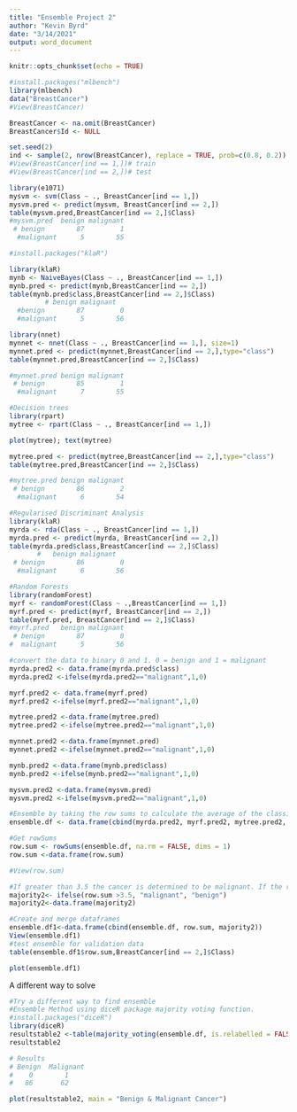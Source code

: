 ---
title: "Ensemble Project 2"
author: "Kevin Byrd"
date: "3/14/2021"
output: word_document
---

```{r setup, include=FALSE}
knitr::opts_chunk$set(echo = TRUE)
```

```{r}
#install.packages("mlbench")
library(mlbench)
data("BreastCancer")
#View(BreastCancer)
```


```{r}
BreastCancer <- na.omit(BreastCancer)
BreastCancer$Id <- NULL
```

```{r}
set.seed(2)
ind <- sample(2, nrow(BreastCancer), replace = TRUE, prob=c(0.8, 0.2))
#View(BreastCancer[ind == 1,])# train
#View(BreastCancer[ind == 2,])# test
```

```{r}
library(e1071)
mysvm <- svm(Class ~ ., BreastCancer[ind == 1,])
mysvm.pred <- predict(mysvm, BreastCancer[ind == 2,])
table(mysvm.pred,BreastCancer[ind == 2,]$Class)
#mysvm.pred  benign malignant
 # benign        87         1
  #malignant      5        55
```


```{r, warning=FALSE, message=FALSE}
#install.packages("klaR")

library(klaR)
mynb <- NaiveBayes(Class ~ ., BreastCancer[ind == 1,])
mynb.pred <- predict(mynb,BreastCancer[ind == 2,])
table(mynb.pred$class,BreastCancer[ind == 2,]$Class)
         # benign malignant
  #benign        87         0
  #malignant      5        56
```


```{r}
library(nnet)
mynnet <- nnet(Class ~ ., BreastCancer[ind == 1,], size=1)
mynnet.pred <- predict(mynnet,BreastCancer[ind == 2,],type="class")
table(mynnet.pred,BreastCancer[ind == 2,]$Class)

#mynnet.pred benign malignant
 # benign        85         1
  #malignant      7        55
```

```{r}
#Decision trees
library(rpart)
mytree <- rpart(Class ~ ., BreastCancer[ind == 1,])

plot(mytree); text(mytree) 

mytree.pred <- predict(mytree,BreastCancer[ind == 2,],type="class")
table(mytree.pred,BreastCancer[ind == 2,]$Class)

#mytree.pred benign malignant
 # benign        86         2
  #malignant      6        54
```







```{r}
#Regularised Discriminant Analysis
library(klaR)
myrda <- rda(Class ~ ., BreastCancer[ind == 1,])
myrda.pred <- predict(myrda, BreastCancer[ind == 2,])
table(myrda.pred$class,BreastCancer[ind == 2,]$Class)
       #   benign malignant
 # benign        86         0
  #malignant      6        56
```


```{r}
#Random Forests
library(randomForest)
myrf <- randomForest(Class ~ .,BreastCancer[ind == 1,])
myrf.pred <- predict(myrf, BreastCancer[ind == 2,])
table(myrf.pred, BreastCancer[ind == 2,]$Class)
#myrf.pred   benign malignant
 # benign        87         0
#  malignant      5        56
```

```{r}
#convert the data to binary 0 and 1. 0 = benign and 1 = malignant
myrda.pred2 <- data.frame(myrda.pred$class)
myrda.pred2 <-ifelse(myrda.pred2=="malignant",1,0)

myrf.pred2 <- data.frame(myrf.pred)
myrf.pred2 <-ifelse(myrf.pred2=="malignant",1,0)

mytree.pred2 <-data.frame(mytree.pred)
mytree.pred2 <-ifelse(mytree.pred2=="malignant",1,0)

mynnet.pred2 <-data.frame(mynnet.pred)
mynnet.pred2 <-ifelse(mynnet.pred2=="malignant",1,0)

mynb.pred2 <-data.frame(mynb.pred$class)
mynb.pred2 <-ifelse(mynb.pred2=="malignant",1,0)

mysvm.pred2 <-data.frame(mysvm.pred)
mysvm.pred2 <-ifelse(mysvm.pred2=="malignant",1,0)

```

```{r}
#Ensemble by taking the row sums to calculate the average of the classification model results to determine if collectively it is either benign or malignant.
ensemble.df <- data.frame(cbind(myrda.pred2, myrf.pred2, mytree.pred2, mynnet.pred2, mynb.pred2, mysvm.pred2))

```


```{r}
#Get rowSums
row.sum <- rowSums(ensemble.df, na.rm = FALSE, dims = 1)
row.sum <-data.frame(row.sum)

#View(row.sum)
```

```{r}
#If greater than 3.5 the cancer is determined to be malignant. If the results are below 3.5 the cancer is considered to be benign.
majority2<- ifelse(row.sum >3.5, "malignant", "benign")
majority2<-data.frame(majority2)


```

```{r}
#Create and merge dataframes
ensemble.df1<-data.frame(cbind(ensemble.df, row.sum, majority2))
View(ensemble.df1)
#test ensemble for validation data
table(ensemble.df1$row.sum,BreastCancer[ind == 2,]$Class)

```
```{r}
plot(ensemble.df1)
```


A different way to solve


```{r}
#Try a different way to find ensemble
#Ensemble Method using diceR package majority voting function.
#install.packages("diceR")
library(diceR)
resultstable2 <-table(majority_voting(ensemble.df, is.relabelled = FALSE))
resultstable2  

# Results
# Benign  Malignant
#    0        1 
#   86       62 

plot(resultstable2, main = "Benign & Malignant Cancer")
```



